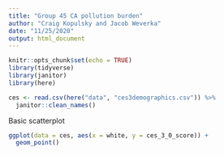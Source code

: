 ```yaml
---
title: "Group 45 CA pollution burden"
author: "Craig Kopulsky and Jacob Weverka"
date: "11/25/2020"
output: html_document
---
```


```r
knitr::opts_chunk$set(echo = TRUE)
library(tidyverse)
library(janitor)
library(here)
```


```r
ces <- read.csv(here("data", "ces3demographics.csv")) %>% 
  janitor::clean_names()
```

Basic scatterplot

```r

ggplot(data = ces, aes(x = white, y = ces_3_0_score)) +
  geom_point()

```

